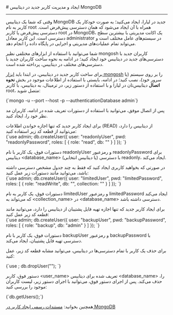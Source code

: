 

<Layout>
<Head>
<title>مستندات ایجاد و مدیریت کاربر جدید در دیتابیس MongoDB - لیارا</title>
<meta property="og:title" content="مستندات خدمات رایانش ابری لیارا" />
<meta property="og:description" content="مستندات ایجاد و مدیریت کاربر جدید در دیتابیس MongoDB"  />
</Head>
# ایجاد و مدیریت کاربر جدید در دیتابیس MongoDB
<hr className="mb-2" />

وقتی که شما یک دیتابیس MongoDB جدید در لیارا، ایجاد می‌کنید؛ به صورت خودکار یک کاربر به نام root همراه با آن ایجاد می‌شود که همان دسترسی پیش‌فرض است.
دسترسی پیش‌فرض یا کاربر <Important>root</Important> در MongoDB، یک اکانت مدیریتی با بیشترین سطح دسترسی است. این کاربر معادل administrator در سیستم‌های عامل مختلف است و می‌تواند تمام عملیات‌های مدیریتی و اجرایی در پایگاه داده را انجام دهد.
<div className="h-2" />

شما می‌توانید با استفاده از ابزارهای مختلفی نظیر mongosh کاربران جدید با دسترسی‌های جدید 
در دیتابیس خود ایجاد کنید؛ در ادامه به نحوه ساخت کاربران جدید با دسترسی‌های مختلف در دیتابیس، پرداخته شده است.
<div className="h-2" />

برای ساخت کاربر جدید در دیتابیس، در ابتدا باید <a href="/dbaas/mongodb/how-tos/connect-via-cli/mongosh/" className="text-[#2196f3]">ابزار mongosh</a> را بر روی سیستم (یا سرور خود)، نصب کنید؛ در ادامه، بایستی با استفاده از اطلاعات موجود در بخش **نحوه اتصال** دیتابیس‌تان در لیارا و با استفاده از دستور زیر، در ترمینال، به دیتابیس، با کاربر root، متصل شوید: 

<div className="h-4" />
    <div dir='ltr'>
    <Highlight className="bash">
        {`mongo -u <user_name> --port <port> --host <host_name> -p <password> --authenticationDatabase admin`}
    </Highlight>
    </div>
<div className="h-4" />

پس از اتصال موفق، می‌توانید با استفاده از دستورات تعریف شده در ادامه، کاربران مد نظر خود را، ایجاد کنید.

<Section id="create-readonly-user" title="ساخت کاربر با دسترسی Read-Only " />
برای ایجاد کاربر جدید که تنها اجازه خواندن اطلاعات (READ) از دیتابیس را دارد، 
می‌توانید از قطعه کد زیر استفاده کنید:

<div className="h-4" />
    <div dir='ltr'>
    <Highlight className="mongodb">
        {`use admin;
db.createUser({
  user: "readonlyUser",
  pwd: "readonlyPassword",
  roles: [
    { role: "read", db: "<database_name>" }
  ]
});
`}
    </Highlight>
    </div>
<div className="h-4" />

دستورات فوق، یک کاربر با نام <Important>readonlyUser</Important> و رمزعبور <Important>readonlyPassword</Important> برای دیتابیس \<database_name\> (یا دیتابیس انتخابی) با دسترسی readonly، ایجاد می‌کند.


<Section id="create-limited-user" title="ساخت کاربر با دسترسی محدود به برخی جداول" />
در صورتی که بخواهید کاربری ایجاد کنید که فقط به چند جدول مشخص دسترسی داشته باشد، می‌توانید مانند دستورات زیر عمل کنید:


<div className="h-4" />
    <div dir='ltr'>
    <Highlight className="mongodb">
        {`use admin;
db.createUser({
  user: "limitedUser",
  pwd: "limitedPassword",
  roles: [
    {
      role: "readWrite",
      db: "<database_name>",
      collection: "<collection_name>"
    }
  ]
});
`}
    </Highlight>
    </div>
<div className="h-4" />

دستورات فوق، یک کاربر به نام <Important>limitedUser</Important> و رمزعبور <Important>limitedPassword</Important> ایجاد می‌کند که می‌تواند 
به \<collection_name\> در \<database_name\> دسترسی داشته باشد.

<Section id="create-backup-user" title="ساخت کاربر برای تهیه فایل پشتیبان" />
برای ایجاد کاربر جدید که تنها اجازه تهیه فایل پشتیبان از دیتابیس را دارد، 
می‌توانید مانند قطعه کد زیر عمل کنید:

<div className="h-4" />
    <div dir='ltr'>
    <Highlight className="mongodb">
        {`use admin;
db.createUser({
  user: "backupUser",
  pwd: "backupPassword",
  roles: [
    { role: "backup", db: "admin" }
  ]
});
`}
    </Highlight>
    </div>
<div className="h-4" />

دستورات فوق، یک کاربر با نام <Important>backupUser</Important> و رمزعبور <Important>backupPassword</Important> با دسترسی تهیه فایل پشتیبان، ایجاد می‌کند.



<Section id="delete-user" title="حذف یک کاربر" />

برای حذف یک کاربر با تمام دسترسی‌ها در دیتابیس، می‌توانید مشابه قطعه کد زیر، عمل کنید:

<div className="h-4" />
<div dir='ltr'>
    <Highlight className="mongodb">
        {`use <database_name>;
db.dropUser("<user_name>");
`}
    </Highlight>
</div>
<div className="h-4" />

دستور فوق، کاربر \<user_name\> تعریف شده برای دیتابیس \<database_name\> را، حذف می‌کند.
پس از اجرای دستور فوق، می‌توانید با اجرای دستور زیر، لیست کاربران موجود را بررسی کنید: 

<div className="h-4" />
<div dir='ltr'>
    <Highlight className="mongodb">
        {`db.getUsers();`}
    </Highlight>
</div>

<Alert variant="success">
<p>
همچنین بخوانید: <a href="https://www.mongodb.com/docs/manual/reference/method/db.createUser/" className="text-[#2196f3]">مستندات رسمی ایجاد کاربر در MongoDB</a>
</p>
</Alert>

</Layout>